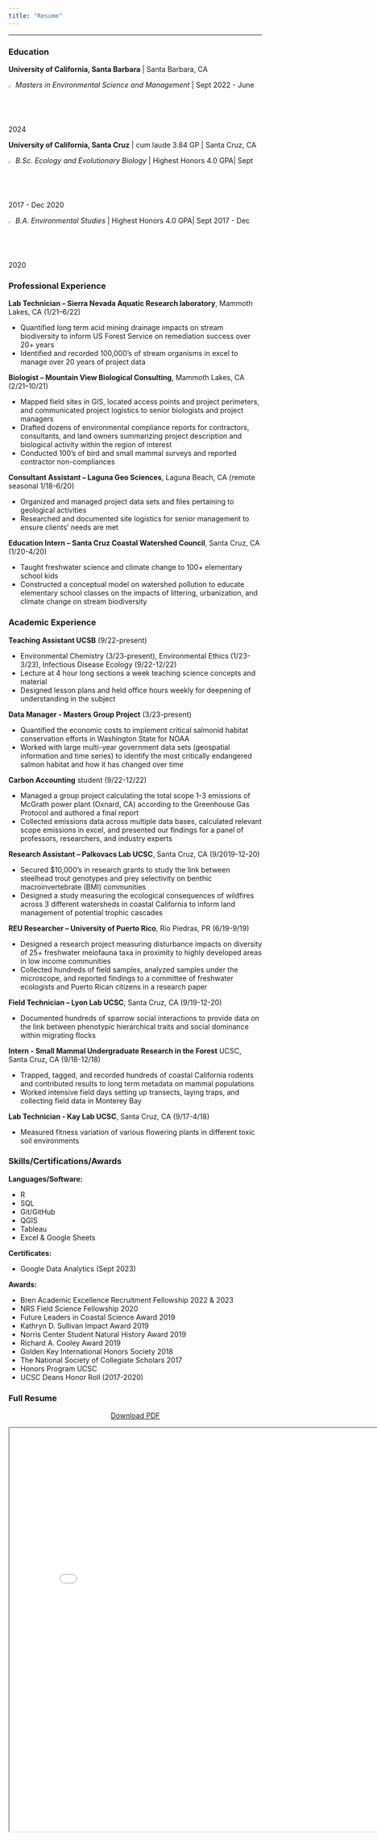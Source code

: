```yaml
---
title: "Resume"
---
```

<hr class="custom-line">

::: panel-tabset

### Education 

**University of California, Santa Barbara** \| Santa Barbara, CA 

![](images/cap2.svg){width="2%"} *Masters in Environmental Science and Management* \| Sept 2022 - June 2024

**University of California, Santa Cruz** \| cum laude 3.84 GP \| Santa Cruz, CA

![](images/cap2.svg){width="2%"} *B.Sc. Ecology and Evolutionary Biology* \| Highest Honors 4.0 GPA\| Sept 2017 - Dec 2020 

![](images/cap2.svg){width="2%"} *B.A. Environmental Studies* \| Highest Honors 4.0 GPA\| Sept 2017 - Dec 2020


### Professional Experience 

**Lab Technician – Sierra Nevada Aquatic Research laboratory**, Mammoth Lakes, CA (1/21–6/22)

- Quantified long term acid mining drainage impacts on stream biodiversity to inform US Forest Service on remediation success over 20+ years
- Identified and recorded 100,000’s of stream organisms in excel to manage over 20 years of project data

**Biologist – Mountain View Biological Consulting**, Mammoth Lakes, CA (2/21–10/21)

- Mapped field sites in GIS, located access points and project perimeters, and communicated project logistics to senior biologists and project managers 
- Drafted dozens of environmental compliance reports for contractors, consultants, and land owners summarizing project description and biological activity within the region of interest
- Conducted 100’s of bird and small mammal surveys and reported contractor non-compliances

**Consultant Assistant – Laguna Geo Sciences**, Laguna Beach, CA (remote seasonal 1/18-6/20)

- Organized and managed project data sets and files pertaining to geological activities 
- Researched and documented site logistics for senior management to ensure clients’ needs are met


**Education Intern – Santa Cruz Coastal Watershed Council**, Santa Cruz, CA (1/20-4/20)

- Taught freshwater science and climate change to 100+ elementary school kids 
- Constructed a conceptual model on watershed pollution to educate elementary school classes on the impacts of littering, urbanization, and climate change on stream biodiversity

### Academic Experience

**Teaching Assistant UCSB** (9/22-present)

- Environmental Chemistry (3/23-present), Environmental Ethics (1/23-3/23), Infectious Disease Ecology (9/22-12/22)
- Lecture at 4 hour long sections a week teaching science concepts and material
- Designed lesson plans and held office hours weekly for deepening of understanding in the subject

**Data Manager - Masters Group Project** (3/23-present)

- Quantified the economic costs to implement critical salmonid habitat conservation efforts in Washington State for NOAA
- Worked with large multi-year government data sets (geospatial information and time series) to identify the most critically endangered salmon habitat and how it has changed over time 

**Carbon Accounting** student (9/22-12/22)

- Managed a group project calculating the total scope 1-3 emissions of McGrath power plant (Oxnard, CA) according to the Greenhouse Gas Protocol and authored a final report
- Collected emissions data across multiple data bases, calculated relevant scope emissions in excel, and presented our findings for a panel of professors, researchers, and industry experts

**Research Assistant – Palkovacs Lab UCSC**, Santa Cruz, CA (9/2019-12-20)

- Secured $10,000’s in research grants to study the link between steelhead trout genotypes and prey selectivity on benthic macroinvertebrate (BMI) communities
- Designed a study measuring the ecological consequences of wildfires across 3 different watersheds in coastal California to inform land management of potential trophic cascades


**REU Researcher – University of Puerto Rico**, Rio Piedras, PR (6/19-9/19)

- Designed a research project measuring disturbance impacts on diversity of 25+ freshwater meiofauna taxa in proximity to highly developed areas in low income communities
- Collected hundreds of field samples, analyzed samples under the microscope, and reported findings to a committee of freshwater ecologists and Puerto Rican citizens in a research paper 


**Field Technician – Lyon Lab UCSC**, Santa Cruz, CA (9/19-12-20)

- Documented hundreds of sparrow social interactions to provide data on the link between phenotypic hierarchical traits and social dominance within migrating flocks 

**Intern -  Small Mammal Undergraduate Research in the Forest** UCSC, Santa Cruz, CA (9/18-12/18)            

- Trapped, tagged, and recorded hundreds of coastal California rodents and contributed results to long term metadata on mammal populations
- Worked intensive field days setting up transects, laying traps, and collecting field data in Monterey Bay


**Lab Technician - Kay Lab UCSC**, Santa Cruz, CA (9/17-4/18)

- Measured fitness variation of various flowering plants in different toxic soil environments






### Skills/Certifications/Awards

**Languages/Software:** 

-  R 
-  SQL 
-  Git/GitHub 
-  QGIS  
-  Tableau 
-  Excel & Google Sheets

**Certificates:** 

-  Google Data Analytics (Sept 2023)

**Awards:**

- Bren Academic Excellence Recruitment Fellowship 2022 & 2023 
- NRS Field Science Fellowship 2020 
- Future Leaders in Coastal Science Award 2019 
- Kathryn D. Sullivan Impact Award 2019 
- Norris Center Student Natural History Award 2019 
- Richard A. Cooley Award 2019 
- Golden Key International Honors Society 2018
- The National Society of Collegiate Scholars 2017
- Honors Program UCSC 
- UCSC Deans Honor Roll (2017-2020)

### Full Resume

<p align="center">
 [Download PDF](rh_resume.pdf)
</p>

<iframe 
  width="800"
  height="800"
  src="rh_resume.pdf">
</iframe>
:::